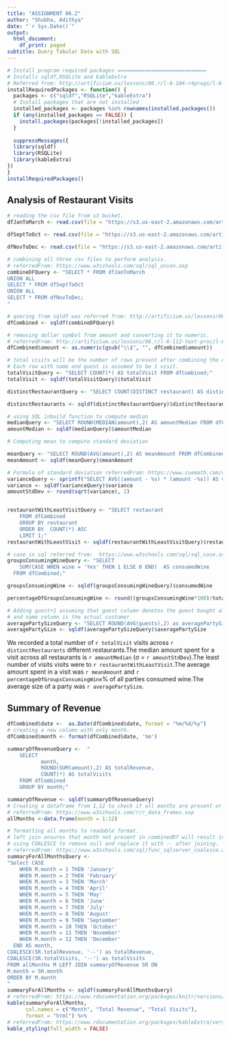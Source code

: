 ```yaml
---
title: "ASSIGNMENT 06.2"
author: "Shubha, Adithya"
date: "`r Sys.Date()`"
output:
  html_document:
    df_print: paged
subtitle: Query Tabular Data with SQL
---
```


```r
# Install program required packages =============================
# Installs sqldf,RSQLite and kableExtra
# Referred from: http://artificium.us/lessons/06.r/l-6-104-r4progs/l-6-104.html#Install_Packages_on_Demand
installRequiredPackages <- function() {
  packages <- c("sqldf","RSQLite","kableExtra")
  # Install packages that are not installed
  installed_packages <- packages %in% rownames(installed.packages())
  if (any(installed_packages == FALSE)) {
    install.packages(packages[!installed_packages])
  }
  
  suppressMessages({
  library(sqldf)
  library(RSQLite)
  library(kableExtra)
})
}  
installRequiredPackages()  
```

## Analysis of Restaurant Visits
```r

# reading the csv file from s3 bucket.
dfJanToMarch <- read.csv(file = "https://s3.us-east-2.amazonaws.com/artificium.us/assignments/80.xml/a-80-305/gen-xml/synthsalestxns-Jan2Mar.csv", header = TRUE, stringsAsFactors = FALSE)

dfSeptToOct <- read.csv(file = "https://s3.us-east-2.amazonaws.com/artificium.us/assignments/80.xml/a-80-305/gen-xml/synthsalestxns-Sep2Oct.csv", header = TRUE, stringsAsFactors = FALSE) 

dfNovToDec <- read.csv(file = "https://s3.us-east-2.amazonaws.com/artificium.us/assignments/80.xml/a-80-305/gen-xml/synthsalestxns-Nov2Dec.csv", header = TRUE, stringsAsFactors = FALSE) 

# combining all three csv files to perform analysis.
# referredFrom: https://www.w3schools.com/sql/sql_union.asp
combineDFQuery <- "SELECT * FROM dfJanToMarch
UNION ALL
SELECT * FROM dfSeptToOct
UNION ALL
SELECT * FROM dfNovToDec;
"

# quering from sqldf was referred from: http://artificium.us/lessons/06.r/l-6-301-sqlite-from-r/l-6-301.html#Querying_Data_Frames_with_sqldf
dfCombined <- sqldf(combineDFQuery)

# removing dollar symbol from amount and converting it to numeric. 
# referredFrom: http://artificium.us/lessons/06.r/l-6-112-text-proc/l-6-112.html
dfCombined$amount <- as.numeric(gsub("\\$", "", dfCombined$amount))

# total visits will be the number of rows present after combining the data
# Each row with name and guest is assumed to be 1 visit.
totalVisitQuery <- "SELECT COUNT(*) AS totalVisit FROM dfCombined;"
totalVisit <- sqldf(totalVisitQuery)$totalVisit

distinctRestaurantQuery <- "SELECT COUNT(DISTINCT restaurant) AS distinctRestaurant FROM dfCombined;"

distinctRestaurants <- sqldf(distinctRestaurantQuery)$distinctRestaurant

# using SQL inbuild function to compute median
medianQuery <- "SELECT ROUND(MEDIAN(amount),2) AS amountMedian FROM dfCombined;"
amountMedian <- sqldf(medianQuery)$amountMedian

# Computing mean to compute standard deviation

meanQuery <- "SELECT ROUND(AVG(amount),2) AS meanAmount FROM dfCombined;"
meanAmount <- sqldf(meanQuery)$meanAmount

# Formula of standard deviation referredFrom: https://www.cuemath.com/data/standard-deviation/
varianceQuery <- sprintf("SELECT AVG((amount - %s) * (amount -%s)) AS variance FROM dfCombined;", meanAmount, meanAmount)
variance <- sqldf(varianceQuery)$variance
amountStdDev <- round(sqrt(variance), 2)


restaurantWithLeastVisitQuery <- "SELECT restaurant
    FROM dfCombined
    GROUP BY restaurant
    ORDER BY  COUNT(*) ASC
    LIMIT 1;"
restaurantWithLeastVisit <- sqldf(restaurantWithLeastVisitQuery)$restaurant

# case in sql referred from:  https://www.w3schools.com/sql/sql_case.asp
groupsConsumingWineQuery <- "SELECT 
    SUM(CASE WHEN wine = 'Yes' THEN 1 ELSE 0 END)  AS consumedWine
  FROM dfCombined;"

groupsConsumingWine <- sqldf(groupsConsumingWineQuery)$consumedWine

percentageOfGroupsConsumingWine <- round((groupsConsumingWine*100)/totalVisit,2)

# Adding guest+1 assuming that guest column denotes the guest bought along
# and name column is the actual customer
averagePartySizeQuery <- "SELECT ROUND(AVG(guests),2) as averagePartySize FROM dfCombined;"
averagePartySize <- sqldf(averagePartySizeQuery)$averagePartySize
```
We recorded a total number of `r totalVisit` visits across `r distinctRestaurants` different restaurants.The median amount spent for a visit across all restaurants is `r amountMedian` (σ = `r amountStdDev`).The least number of visits visits were to `r restaurantWithLeastVisit`.The average amount spent in a visit was `r meanAmount` and `r percentageOfGroupsConsumingWine`% of all parties consumed wine.The average size of a party was `r averagePartySize`.


## Summary of Revenue
```r
dfCombined$date <-  as.Date(dfCombined$date, format = "%m/%d/%y")
# creating a new column with only month.
dfCombined$month <- format(dfCombined$date, '%m')

summaryOfRevenueQuery <-  "
    SELECT 
           month,
           ROUND(SUM(amount),2) AS totalRevenue,
           COUNT(*) AS totalVisits
    FROM dfCombined 
    GROUP BY month;"

summaryOfRevenue <- sqldf(summaryOfRevenueQuery)
# Creating a dataframe from 1,12 to check if all months are present or not.
# referredFrom: https://www.w3schools.com/r/r_data_frames.asp
allMonths <-data.frame(month = 1:12)

# formatting all months to readable format. 
# left join ensures that month not present in combinedDf will result in null.
# using COALESCE to remove null and replace it with -- after joining. 
# referredFrom: https://www.w3schools.com/sql/func_sqlserver_coalesce.asp
summaryForAllMonthsQuery <-  
"Select CASE 
    WHEN M.month = 1 THEN 'January'
    WHEN M.month = 2 THEN 'February'
    WHEN M.month = 3 THEN 'March'
    WHEN M.month = 4 THEN 'April'
    WHEN M.month = 5 THEN 'May'
    WHEN M.month = 6 THEN 'June'
    WHEN M.month = 7 THEN 'July'
    WHEN M.month = 8 THEN 'August'
    WHEN M.month = 9 THEN 'September'
    WHEN M.month = 10 THEN 'October'
    WHEN M.month = 11 THEN 'November'
    WHEN M.month = 12 THEN 'December'
  END AS month,
COALESCE(SR.totalRevenue, '--') as totalRevenue,
COALESCE(SR.totalVisits, '--') as totalVisits 
FROM allMonths M LEFT JOIN summaryOfRevenue SR ON
M.month = SR.month
ORDER BY M.month
"
summaryForAllMonths <- sqldf(summaryForAllMonthsQuery)
# referredFrom: https://www.rdocumentation.org/packages/knitr/versions/1.48/topics/kable
kable(summaryForAllMonths, 
      col.names = c("Month", "Total Revenue", "Total Visits"),
      format = "html") %>%
# referredFrom: https://www.rdocumentation.org/packages/kableExtra/versions/1.4.0/topics/kable_styling
kable_styling(full_width = FALSE)
```

